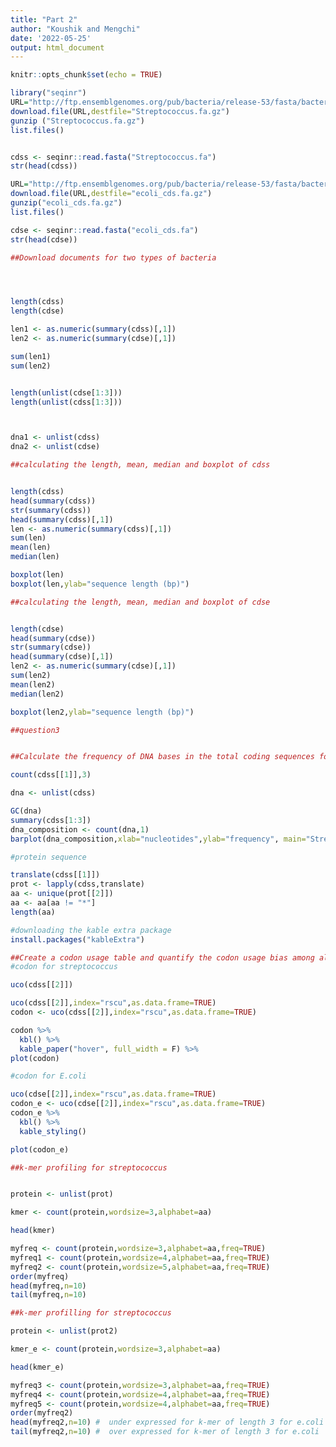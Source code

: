 ```yaml
---
title: "Part 2"
author: "Koushik and Mengchi"
date: '2022-05-25'
output: html_document
---
```


```r
knitr::opts_chunk$set(echo = TRUE)
```

```r
library("seqinr")
URL="http://ftp.ensemblgenomes.org/pub/bacteria/release-53/fasta/bacteria_121_collection/streptococcus_thermophilus_cag_236_gca_000434755/dna/Streptococcus_thermophilus_cag_236_gca_000434755.MGS236.dna_rm.toplevel.fa.gz"
download.file(URL,destfile="Streptococcus.fa.gz")
gunzip ("Streptococcus.fa.gz")
list.files()


cdss <- seqinr::read.fasta("Streptococcus.fa")
str(head(cdss))

URL="http://ftp.ensemblgenomes.org/pub/bacteria/release-53/fasta/bacteria_0_collection/escherichia_coli_str_k_12_substr_mg1655_gca_000005845/cds/Escherichia_coli_str_k_12_substr_mg1655_gca_000005845.ASM584v2.cds.all.fa.gz"
download.file(URL,destfile="ecoli_cds.fa.gz")
gunzip("ecoli_cds.fa.gz")
list.files()

cdse <- seqinr::read.fasta("ecoli_cds.fa")
str(head(cdse))

##Download documents for two types of bacteria




length(cdss)
length(cdse)

len1 <- as.numeric(summary(cdss)[,1])
len2 <- as.numeric(summary(cdse)[,1])

sum(len1)
sum(len2)


length(unlist(cdse[1:3]))
length(unlist(cdss[1:3]))



dna1 <- unlist(cdss)
dna2 <- unlist(cdse)
```
```r
##calculating the length, mean, median and boxplot of cdss


length(cdss)
head(summary(cdss))
str(summary(cdss))
head(summary(cdss)[,1])
len <- as.numeric(summary(cdss)[,1])
sum(len)
mean(len)
median(len)

boxplot(len)
boxplot(len,ylab="sequence length (bp)")

##calculating the length, mean, median and boxplot of cdse


length(cdse)
head(summary(cdse))
str(summary(cdse))
head(summary(cdse)[,1])
len2 <- as.numeric(summary(cdse)[,1])
sum(len2)
mean(len2)
median(len2)

boxplot(len2,ylab="sequence length (bp)")
```
```r
##question3


##Calculate the frequency of DNA bases in the total coding sequences for both organisms

count(cdss[[1]],3)

dna <- unlist(cdss)

GC(dna)
summary(cdss[1:3])
dna_composition <- count(dna,1)
barplot(dna_composition,xlab="nucleotides",ylab="frequency", main="Streptococcus_composition")

```
```r
#protein sequence

translate(cdss[[1]])
prot <- lapply(cdss,translate)
aa <- unique(prot[[2]])
aa <- aa[aa != "*"]
length(aa)

```
```r
#downloading the kable extra package 
install.packages("kableExtra")

##Create a codon usage table and quantify the codon usage bias among all coding sequences
#codon for streptococcus 

uco(cdss[[2]])

uco(cdss[[2]],index="rscu",as.data.frame=TRUE)
codon <- uco(cdss[[2]],index="rscu",as.data.frame=TRUE)

codon %>%
  kbl() %>%
  kable_paper("hover", full_width = F) %>%
plot(codon)

#codon for E.coli

uco(cdse[[2]],index="rscu",as.data.frame=TRUE)
codon_e <- uco(cdse[[2]],index="rscu",as.data.frame=TRUE)
codon_e %>%
  kbl() %>%
  kable_styling()

plot(codon_e)

```

```r
##k-mer profiling for streptococcus


protein <- unlist(prot)

kmer <- count(protein,wordsize=3,alphabet=aa)

head(kmer)

myfreq <- count(protein,wordsize=3,alphabet=aa,freq=TRUE)
myfreq1 <- count(protein,wordsize=4,alphabet=aa,freq=TRUE)
myfreq2 <- count(protein,wordsize=5,alphabet=aa,freq=TRUE)
order(myfreq)
head(myfreq,n=10)
tail(myfreq,n=10)

##k-mer profilling for streptococcus

protein <- unlist(prot2)

kmer_e <- count(protein,wordsize=3,alphabet=aa)

head(kmer_e)

myfreq3 <- count(protein,wordsize=3,alphabet=aa,freq=TRUE)
myfreq4 <- count(protein,wordsize=4,alphabet=aa,freq=TRUE)
myfreq5 <- count(protein,wordsize=4,alphabet=aa,freq=TRUE)
order(myfreq2)
head(myfreq2,n=10) #  under expressed for k-mer of length 3 for e.coli
tail(myfreq2,n=10) #  over expressed for k-mer of length 3 for e.coli

```





